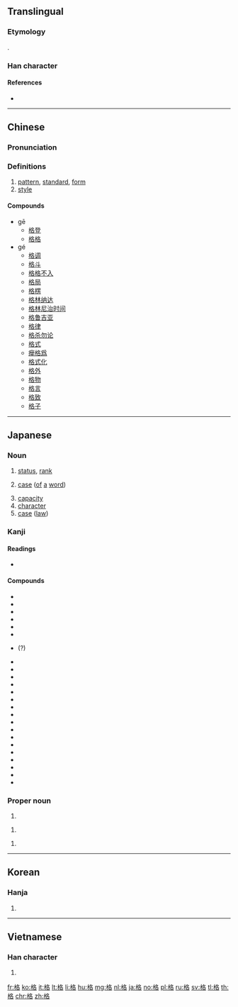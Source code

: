 ==Translingual==
{{stroke order|strokes=10}}

===Etymology===
{{Han compound|木|t1=wood|各|ls=psc}}.

===Han character===
{{Han char|rn=75|rad=木|as=06|sn=10|four=|canj=DHER|ids=⿰木各}}

====References====
* {{Han ref|kx=0524.110|dkj=14749|dj=0912.130|hdz=21203.060|uh=683C|ud=26684|bh=AEE6|bd=44774}}

----

==Chinese==
{{zh-forms}}

===Pronunciation===
{{zh-pron
|m=gé,gē
|c=gaak3
|mc=y
|oc=y
|ma=Zh-gé.ogg
|cat=n
}}

===Definitions===
# [[pattern]], [[standard]], [[form]]
# [[style]]

====Compounds====
* gē
** [[格登]]
** [[格格]]
* gé
** [[格调]]
** [[格斗]]
** [[格格不入]]
** [[格局]]
** [[格楞]]
** [[格林纳达]]
** [[格林尼治时间]]
** [[格鲁吉亚]]
** [[格律]]
** [[格杀勿论]]
** [[格式]]
** [[癴格爲]]
** [[格式化]]
** [[格外]]
** [[格物]]
** [[格言]]
** [[格致]]
** [[格子]]

----

==Japanese==

===Noun===
{{ja-noun|かく}}

# [[status]], [[rank]]
# {{context|grammar|lang=ja|sort=かく}} [[case]] ([[of]] [[a]] [[word]])
# [[capacity]]
# [[character]]
# [[case]] ([[law]])

===Kanji===
{{ja-kanji|rs=木06|grade=5}}

====Readings====
* {{ja-readings|goon=[[きゃく]] (kyaku)|kanon=[[かく]] (kaku)|kanyoon=[[こう]] (kō)|kun=[[ただす]] (tadasu), [[いたる]] (itaru)}}

====Compounds====
* {{l|ja|価格|tr=[[かかく]], kakaku||price}}
* {{l|ja|具格|tr=[[ぐかく]], gukaku||instrumental}}
* {{l|ja|呼格|tr=[[こかく]], kokaku||vocative}}
* {{l|ja|向格|tr=[[こうかく]], kōkaku||allative}}
* {{l|ja|斜格|tr=[[しゃかく]], shakaku||oblique}}
* {{l|ja|主格|tr=[[しゅかく]], shukaku||nominative}}
* {{l|ja|修飾格|tr=[[しゅうしょくかく]], shūshokukaku||attributive}}(?)
* {{l|ja|述格|tr=[[じゅっかく]], jukkaku||predicative}}
* {{l|ja|所有格|tr=[[しょゆうかく]], shoyūkaku||possessive}}
* {{l|ja|人格|tr=[[じんかく]], jinkaku||personality}}
* {{l|ja|接格|tr=[[せっかく]], sekkaku||adessive}}
* {{l|ja|絶対格|tr=[[ぜったいかく]], zettaikaku||absolutive}}
* {{l|ja|前置格|tr=[[ぜんちかく]], zenchikaku||locative}}
* {{l|ja|造格|tr=[[ぞうかく]], zōkaku||instrumental}}
* {{l|ja|属格|tr=[[ぞっかく]], zokkaku||genitive}}
* {{l|ja|対格|tr=[[たいかく]], taikaku||accusative}}
* {{l|ja|奪格|tr=[[だっかく]], dakkaku||ablative}}
* {{l|ja|能格|tr=[[のうかく]], nōkaku||ergative}}
* {{l|ja|賓格|tr=[[ひんかく]], hinkaku||objective}}
* {{l|ja|補格|tr=[[ほかく]], hokaku||supplement}}
* {{l|ja|目的格|tr=[[もくてきかく]], mokutekikaku||objective}}
* {{l|ja|与格|tr=[[よかく]], yokaku||dative}}
* {{l|ja|連体格|tr=[[れんたいかく]], rentaikaku||adnominal}}
* {{l|ja|格助詞|tr=[[かくじょし]], kakujoshi}}

===Proper noun===
{{ja-pos|proper|いたる}}

# {{given name|male|lang=ja|sort=いたる}}

{{ja-pos|proper|かく}}

# {{given name|male|lang=ja|sort=かく}}

{{ja-pos|proper|とおる}}

# {{given name|male|lang=ja|sort=とおる}}

----

==Korean==

===Hanja===
{{ko-hanja|hangeul=[[격]], [[낙]]|eumhun=|rv=gyeok, nak|mr=kyŏk, nak|y=kyek, nak}}

# {{defn|lang=ko|sort=木06}}

----

==Vietnamese==

===Han character===
{{vi-hantu|[[cách]], [[ghếch]]|rs=木06}}

# {{defn|lang=vi|sort=木06}}

[[fr:格]]
[[ko:格]]
[[it:格]]
[[lt:格]]
[[li:格]]
[[hu:格]]
[[mg:格]]
[[nl:格]]
[[ja:格]]
[[no:格]]
[[pl:格]]
[[ru:格]]
[[sv:格]]
[[tl:格]]
[[th:格]]
[[chr:格]]
[[zh:格]]